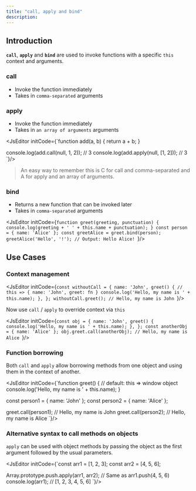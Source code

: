 ```yaml
---
title: "call, apply and bind"
description: 
---
```


## Introduction

**`call`**, **`apply`** and **`bind`** are used to invoke functions with a specific `this` context and arguments.

### call
- Invoke the function immediately
- Takes in `comma-separated` arguments

### apply
- Invoke the function immediately
- Takes in `an array of arguments` arguments

<JsEditor initCode={`function add(a, b) {
  return a + b;
}

console.log(add.call(null, 1, 2)); // 3
console.log(add.apply(null, [1, 2])); // 3
`}/>

> An easy way to remember this is C for call and comma-separated and A for apply and an array of arguments.

### bind
- Returns a new function that can be invoked later
- Takes in `comma-separated` arguments

<JsEditor initCode={`function greet(greeting, punctuation) {
    console.log(greeting + ' ' + this.name + punctuation);
}
const person = { name: 'Alice' };
const greetAlice = greet.bind(person);
greetAlice('Hello', '!'); // Output: Hello Alice!
`}/>

## Use Cases

### Context management

<JsEditor initCode={`const withoutCall = {
  name: 'John',
  greet() {
    // this => { name: 'John', greet: fn }
    console.log('Hello, my name is ' + this.name);
  },
};
withoutCall.greet(); // Hello, my name is John
`}/>

Now use `call` / `apply` to override context via `this`

<JsEditor initCode={`const obj = {
  name: 'John',
  greet() {
    console.log('Hello, my name is ' + this.name);
  },
};
const anotherObj = { name: 'Alice' };
obj.greet.call(anotherObj); // Hello, my name is Alice
`}/>

### Function borrowing

Both `call` and `apply` allow borrowing methods from one object and using them in the context of another.

<JsEditor initCode={`function greet() {
    // default: this => window object
  console.log('Hello, my name is ' + this.name);
}

const person1 = { name: 'John' };
const person2 = { name: 'Alice' };

greet.call(person1); // Hello, my name is John
greet.call(person2); // Hello, my name is Alice
`}/>

### Alternative syntax to call methods on objects

`apply` can be used with object methods by passing the object as the first argument followed by the usual parameters.

<JsEditor initCode={`const arr1 = [1, 2, 3];
const arr2 = [4, 5, 6];

Array.prototype.push.apply(arr1, arr2); // Same as arr1.push(4, 5, 6)
console.log(arr1); // [1, 2, 3, 4, 5, 6]
`}/>



